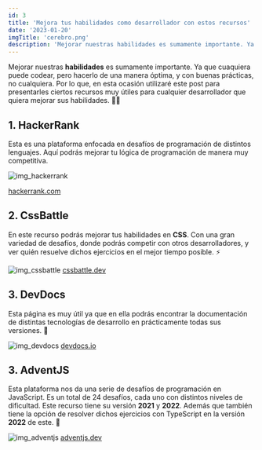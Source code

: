 ```yaml
---
id: 3
title: 'Mejora tus habilidades como desarrollador con estos recursos'
date: '2023-01-20'
imgTitle: 'cerebro.png'
description: 'Mejorar nuestras habilidades es sumamente importante. Ya que cuaquiera puede codear, pero hacerlo de una manera óptima, y con buenas prácticas, no cualquiera.'
---
```


Mejorar nuestras **habilidades** es sumamente importante. Ya que cuaquiera puede codear, pero hacerlo de una manera óptima, y con buenas prácticas, no cualquiera.
Por lo que, en esta ocasión utilizaré este post para presentarles ciertos recursos muy útiles para cualquier desarrollador que quiera mejorar sus habilidades. 👨‍💻

## 1. HackerRank

Esta es una plataforma enfocada en desafíos de programación de distintos lenguajes. Aquí podrás mejorar tu lógica de programación de manera muy competitiva.

![img_hackerrank](/img/posts/mejora_tus_habilidades_como_desarrollador/2.png)

[hackerrank.com](https://www.hackerrank.com/)

## 2. CssBattle

En este recurso podrás mejorar tus habilidades en **CSS**. Con una gran variedad de desafíos, donde podrás competir con otros desarrolladores,
y ver quién resuelve dichos ejercicios en el mejor tiempo posible. ⚡

![img_cssbattle](/img/posts/mejora_tus_habilidades_como_desarrollador/1.png)
[cssbattle.dev](https://cssbattle.dev/)

## 3. DevDocs

Esta página es muy útil ya que en ella podrás encontrar la documentación de distintas tecnologías de desarrollo en prácticamente todas sus versiones. 👀

![img_devdocs](/img/posts/mejora_tus_habilidades_como_desarrollador/3.png)
[devdocs.io](https://devdocs.io/)

## 3. AdventJS

Esta plataforma nos da una serie de desafíos de programación en JavaScript. Es un total de 24 desafíos, cada uno con distintos niveles de dificultad.
Este recurso tiene su versión **2021** y **2022**. Además que también tiene la opción de resolver dichos ejercicios con TypeScript en la versión **2022** de este. 🤩

![img_adventjs](/img/posts/mejora_tus_habilidades_como_desarrollador/4.png)
[adventjs.dev](https://adventjs.dev/es)




